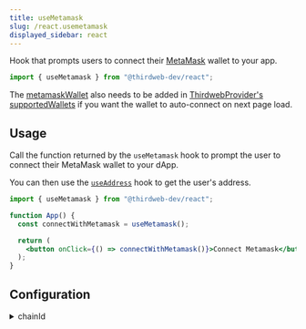 ```yaml
---
title: useMetamask
slug: /react.usemetamask
displayed_sidebar: react
---
```


Hook that prompts users to connect their [MetaMask](/wallet/metamask) wallet to your app.

```jsx
import { useMetamask } from "@thirdweb-dev/react";
```

The [metamaskWallet](/react/react.metamaskWallet) also needs to be added in [ThirdwebProvider's supportedWallets](/react/react.thirdwebprovider#supportedwallets-optional) if you want the wallet to auto-connect on next page load.

## Usage

Call the function returned by the `useMetamask` hook to prompt the user to connect their MetaMask wallet to your dApp.

You can then use the [`useAddress`](/react/react.useaddress) hook to get the user's address.

```jsx
import { useMetamask } from "@thirdweb-dev/react";

function App() {
  const connectWithMetamask = useMetamask();

  return (
    <button onClick={() => connectWithMetamask()}>Connect Metamask</button>
  );
}
```

## Configuration

<details>
  <summary>chainId</summary>
  <div>

To connect to a specific chain when connecting the wallet,
pass the `chainId` in a configuration object as shown below.

This will prompt the user to switch to the given network after they connect.

```jsx
import { useMetamask } from "@thirdweb-dev/react";
import { Dogechain } from "@thirdweb-dev/chains";

function App() {
  const connectWithMetamask = useMetamask();

  return (
    <button
      onClick={() =>
        connectWithMetamask({
          chainId: Dogechain.chainId,
        })
      }
    >
      Connect Wallet
    </button>
  );
}
```

If the chain is not configured in the user&rsquo;s wallet,
you must add this chain in `ThirdwebProvider`&rsquo;s [supportedChains](/react/react.thirdwebprovider#supportedChains) prop:

```jsx
import { Dogechain } from "@thirdweb-dev/chains";
import { ThirdwebProvider } from "@thirdweb-dev/react";

export function YourApp() {
  return (
    <ThirdwebProvider supportedChains={[Dogechain]}>
      <App />
    </ThirdwebProvider>
  );
}
```

</div>
</details>
